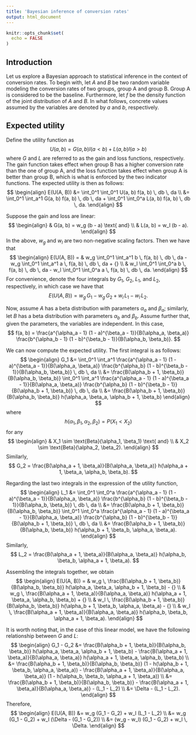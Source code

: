 ```yaml
---
title: 'Bayesian inference of conversion rates'
output: html_document
---
```


```r
knitr::opts_chunk$set(
  echo = FALSE
)
```

## Introduction

Let us explore a Bayesian approach to statistical inference in the context of
conversion rates. To begin with, let $A$ and $B$ be two random variable modeling
the conversion rates of two groups, group A and group B. Group A is considered
to be the baseline. Furthermore, let $f$ be the density function of the joint
distribution of $A$ and $B$. In what follows, concrete values assumed by the
variables are denoted by $a$ and $b$, respectively.

## Expected utility

Define the utility function as
$$
U(a, b) = G(a, b) I(a < b) + L(a, b) I(a > b)
$$
where $G$ and $L$ are referred to as the gain and loss functions, respectively.
The gain function takes effect when group B has a higher conversion rate than
the one of group A, and the loss function takes effect when group A is better
than group B, which is what is enforced by the two indicator functions. The
expected utility is then as follows:
$$
\begin{align}
E(U(A, B))
&= \int_0^1 \int_0^1 U(a, b) f(a, b) \, db \, da \\
&=
\int_0^1 \int_a^1 G(a, b) f(a, b) \, db \, da +
\int_0^1 \int_0^a L(a, b) f(a, b) \, db \, da.
\end{align}
$$

Suppose the gain and loss are linear:
$$
\begin{align}
& G(a, b) = w_g (b - a) \text{ and} \\
& L(a, b) = w_l (b - a).
\end{align}
$$
In the above, $w_g$ and $w_l$ are two non-negative scaling factors. Then we have
that
$$
\begin{align}
E(U(A, B)) =
&
w_g \int_0^1 \int_a^1 b \, f(a, b) \, db \, da -
w_g \int_0^1 \int_a^1 a \, f(a, b) \, db \, da + {} \\
&
w_l \int_0^1 \int_0^a b \, f(a, b) \, db \, da -
w_l \int_0^1 \int_0^a a \, f(a, b) \, db \, da.
\end{align}
$$
For convenience, denote the four integrals by $G_1$, $G_2$, $L_1$, and $L_2$,
respectively, in which case we have that
$$
E(U(A, B)) = w_g \, G_1 - w_g \, G_2 + w_l \, L_1 - w_l \, L_2.
$$

Now, assume $A$ has a beta distribution with parameters $\alpha_a$ and
$\beta_a$; similarly, let $B$ has a beta distribution with parameters $\alpha_b$
and $\beta_b$. Assume further that, given the parameters, the variables are
independent. In this case,
$$
f(a, b) =
\frac{a^{\alpha_a - 1} (1 - a)^{\beta_a - 1}}{B(\alpha_a, \beta_a)}
\frac{b^{\alpha_b - 1} (1 - b)^{\beta_b - 1}}{B(\alpha_b, \beta_b)}.
$$

We can now compute the expected utility. The first integral is as follows:
$$
\begin{align}
G_1
&=
\int_0^1 \int_a^1
\frac{a^{\alpha_a - 1} (1 - a)^{\beta_a - 1}}{B(\alpha_a, \beta_a)}
\frac{b^{\alpha_b} (1 - b)^{\beta_b - 1}}{B(\alpha_b, \beta_b)} \, db \, da  \\
&=
\frac{B(\alpha_b + 1, \beta_b)}{B(\alpha_b, \beta_b)}
\int_0^1 \int_a^1
\frac{a^{\alpha_a - 1} (1 - a)^{\beta_a - 1}}{B(\alpha_a, \beta_a)}
\frac{b^{\alpha_b} (1 - b)^{\beta_b - 1}}{B(\alpha_b + 1, \beta_b)} \, db \, da \\
&=
\frac{B(\alpha_b + 1, \beta_b)}{B(\alpha_b, \beta_b)}
h(\alpha_a, \beta_a, \alpha_b + 1, \beta_b)
\end{align}
$$
where
$$
h(\alpha_1, \beta_1, \alpha_2, \beta_2) = P(X_1 < X_2)
$$
for any
$$
\begin{align}
& X_1 \sim \text{Beta}(\alpha_1, \beta_1) \text{ and} \\
& X_2 \sim \text{Beta}(\alpha_2, \beta_2).
\end{align}
$$
Similarly,
$$
G_2 =
\frac{B(\alpha_a + 1, \beta_a)}{B(\alpha_a, \beta_a)}
h(\alpha_a + 1, \beta_a, \alpha_b, \beta_b).
$$

Regarding the last two integrals in the expression of the utility function,
$$
\begin{align}
L_1
&=
\int_0^1 \int_0^a
\frac{a^{\alpha_a - 1} (1 - a)^{\beta_a - 1}}{B(\alpha_a, \beta_a)}
\frac{b^{\alpha_b} (1 - b)^{\beta_b - 1}}{B(\alpha_b, \beta_b)} \, db \, da  \\
&=
\frac{B(\alpha_b + 1, \beta_b)}{B(\alpha_b, \beta_b)}
\int_0^1 \int_0^a
\frac{a^{\alpha_a - 1} (1 - a)^{\beta_a - 1}}{B(\alpha_a, \beta_a)}
\frac{b^{\alpha_b} (1 - b)^{\beta_b - 1}}{B(\alpha_b + 1, \beta_b)} \, db \, da \\
&=
\frac{B(\alpha_b + 1, \beta_b)}{B(\alpha_b, \beta_b)}
h(\alpha_b + 1, \beta_b, \alpha_a, \beta_a).
\end{align}
$$
Similarly,
$$
L_2 =
\frac{B(\alpha_a + 1, \beta_a)}{B(\alpha_a, \beta_a)}
h(\alpha_b, \beta_b, \alpha_a + 1, \beta_a).
$$

Assembling the integrals together, we obtain
$$
\begin{align}
E(U(A, B)) =
& w_g \, \frac{B(\alpha_b + 1, \beta_b)}{B(\alpha_b, \beta_b)}
h(\alpha_a, \beta_a, \alpha_b + 1, \beta_b) - {} \\
& w_g \, \frac{B(\alpha_a + 1, \beta_a)}{B(\alpha_a, \beta_a)}
h(\alpha_a + 1, \beta_a, \alpha_b, \beta_b) + {} \\
& w_l \, \frac{B(\alpha_b + 1, \beta_b)}{B(\alpha_b, \beta_b)}
h(\alpha_b + 1, \beta_b, \alpha_a, \beta_a) - {} \\
& w_l \, \frac{B(\alpha_a + 1, \beta_a)}{B(\alpha_a, \beta_a)}
h(\alpha_b, \beta_b, \alpha_a + 1, \beta_a).
\end{align}
$$

It is worth noting that, in the case of this linear model, we have the following
relationship between $G$ and $L$:
$$
\begin{align}
G_1 - G_2
&=
\frac{B(\alpha_b + 1, \beta_b)}{B(\alpha_b, \beta_b)}
h(\alpha_a, \beta_a, \alpha_b + 1, \beta_b) -
\frac{B(\alpha_a + 1, \beta_a)}{B(\alpha_a, \beta_a)}
h(\alpha_a + 1, \beta_a, \alpha_b, \beta_b) \\
&=
\frac{B(\alpha_b + 1, \beta_b)}{B(\alpha_b, \beta_b)}
(1 - h(\alpha_b + 1, \beta_b, \alpha_a, \beta_a)) -
\frac{B(\alpha_a + 1, \beta_a)}{B(\alpha_a, \beta_a)}
(1 - h(\alpha_b, \beta_b, \alpha_a + 1, \beta_a)) \\
&=
\frac{B(\alpha_b + 1, \beta_b)}{B(\alpha_b, \beta_b)} -
\frac{B(\alpha_a + 1, \beta_a)}{B(\alpha_a, \beta_a)} -
(L_1 - L_2) \\
&=
\Delta - (L_1 - L_2).
\end{align}
$$
Therefore,
$$
\begin{align}
E(U(A, B))
&= w_g (G_1 - G_2) + w_l (L_1 - L_2) \\
&= w_g (G_1 - G_2) + w_l (\Delta - (G_1 - G_2)) \\
&= (w_g - w_l) (G_1 - G_2) + w_l \, \Delta.
\end{align}
$$
